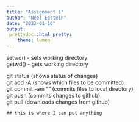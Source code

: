 ```yaml
---
title: "Assignment 1"
author: "Neel Epstein"
date: "2023-01-10"
output: 
 prettydoc::html_pretty:
    theme: lumen
---
```


setwd() - sets working directory  
getwd() - gets working directory  

git status (shows status of changes)  
git add -A (shows which files to be committed)  
git commit -am "<message>" (commits files to local directory)  
git push (commits changes to github)  
git pull (downloads changes from github)  

`## this is where I can put anything`
